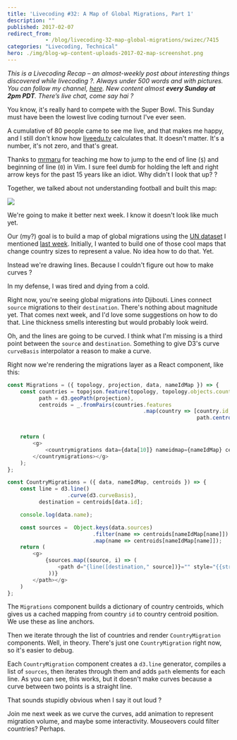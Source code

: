 ```yaml
---
title: 'Livecoding #32: A Map of Global Migrations, Part 1'
description: ""
published: 2017-02-07
redirect_from: 
            - /blog/livecoding-32-map-global-migrations/swizec/7415
categories: "Livecoding, Technical"
hero: ./img/blog-wp-content-uploads-2017-02-map-screenshot.png
---
```

_This is a Livecoding Recap – an almost-weekly post about interesting things discovered while livecoding ?. Always under 500 words and with pictures. You can follow my channel, [here](https://liveedu.tv/swizec). New content almost **every Sunday at 2pm PDT**. There’s live chat, come say hai ?_





You know, it&#x27;s really hard to compete with the Super Bowl. This Sunday must have been the lowest live coding turnout I&#x27;ve ever seen.



A cumulative of 80 people came to see me live, and that makes me happy, and I still don&#x27;t know how [liveedu.tv](https://www.liveedu.tv/swizec/) calculates that. It doesn&#x27;t matter. It&#x27;s a number, it&#x27;s not zero, and that&#x27;s great.



Thanks to [mrmaru](https://www.liveedu.tv/mrmaru/) for teaching me how to jump to the end of line (`$`) and beginning of line (`0`) in Vim. I sure feel dumb for holding the left and right arrow keys for the past 15 years like an idiot. Why didn&#x27;t I look that up? ?



Together, we talked about not understanding football and built this map:



![](./img/blog-wp-content-uploads-2017-02-map-screenshot.png)



We&#x27;re going to make it better next week. I know it doesn&#x27;t look like much yet.



Our (my?) goal is to build a map of global migrations using the [UN dataset](https://github.com/curran/data/blob/gh-pages/un/migration/README.md) I mentioned [last week](https://swizec.com/blog/livecoding-31-datasets-hard/swizec/7403). Initially, I wanted to build one of those cool maps that change country sizes to represent a value. No idea how to do that. Yet.



Instead we&#x27;re drawing lines. Because I couldn&#x27;t figure out how to make curves ?



In my defense, I was tired and dying from a cold.



Right now, you&#x27;re seeing global migrations _into_ Djibouti. Lines connect `source` migrations to their `destination`. There&#x27;s nothing about magnitude yet. That comes next week, and I&#x27;d love some suggestions on how to do that. Line thickness smells interesting but would probably look weird.



Oh, and the lines are going to be curved. I think what I&#x27;m missing is a third point between the `source` and `destination`. Something to give D3&#x27;s curve `curveBasis` interpolator a reason to make a curve.



Right now we&#x27;re rendering the migrations layer as a React component, like this:



```javascript
const Migrations = ({ topology, projection, data, nameIdMap }) => {
    const countries = topojson.feature(topology, topology.objects.countries),
          path = d3.geoPath(projection),
          centroids = _.fromPairs(countries.features
                                           .map(country => [country.id,
                                                            path.centroid(country)]));


    return (
        <g>
            <countrymigrations data={data[10]} nameidmap={nameIdMap} centroids={centroids}>
        </countrymigrations></g>
    );
};

const CountryMigrations = ({ data, nameIdMap, centroids }) => {
    const line = d3.line()
                   .curve(d3.curveBasis),
          destination = centroids[data.id];

    console.log(data.name);

    const sources =  Object.keys(data.sources)
                           .filter(name => centroids[nameIdMap[name]])
                           .map(name => centroids[nameIdMap[name]]);
    return (
        <g>
            {sources.map((source, i) => (
                <path d="{line([destination," source])}="" style="{{stroke:" 'black',="" strokewidth:="" '1px'}}="" key={`${data.id}-${i}`}>
             ))}
        </path></g>
    )
};
```



The `Migrations` component builds a dictionary of country centroids, which gives us a cached mapping from country `id` to country centroid position. We use these as line anchors.



Then we iterate through the list of countries and render `CountryMigration` components. Well, in theory. There&#x27;s just one `CountryMigration` right now, so it&#x27;s easier to debug.



Each `CountryMigration` component creates a `d3.line` generator, compiles a list of `sources`, then iterates through them and adds `path` elements for each line. As you can see, this works, but it doesn&#x27;t make curves because a curve between two points is a straight line.



That sounds stupidly obvious when I say it out loud ?



Join me next week as we curve the curves, add animation to represent migration volume, and maybe some interactivity. Mouseovers could filter countries? Perhaps.